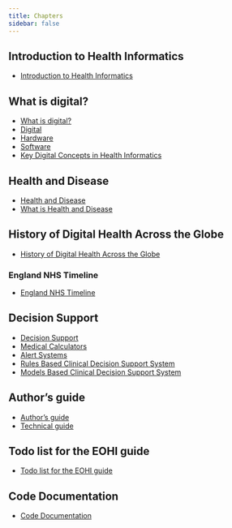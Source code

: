 ```yaml
---
title: Chapters
sidebar: false
---
```


## Introduction to Health Informatics

* [Introduction to Health Informatics](/chapters/1-introduction/index.qmd)

## What is digital?

* [What is digital?](/chapters/2-what-is-digital/index.qmd)
* [Digital](/chapters/2-what-is-digital/1-digital.qmd)
* [Hardware](/chapters/2-what-is-digital/2-hardware.qmd)
* [Software](/chapters/2-what-is-digital/3-software.qmd)
* [Key Digital Concepts in Health Informatics](/chapters/2-what-is-digital/4-key-digital-concepts-in-health-informatics.qmd)

## Health and Disease

* [Health and Disease](/chapters/3-health-and-disease/index.qmd)
* [What is Health and Disease](/chapters/3-health-and-disease/1-what-is-health.qmd)

## History of Digital Health Across the Globe

* [History of Digital Health Across the Globe](/chapters/7-history-of-digital-health-across-the-globe/index.qmd)

### England NHS Timeline

* [England NHS Timeline](/chapters/7-history-of-digital-health-across-the-globe/1-england/index.qmd)

## Decision Support

* [Decision Support](/chapters/9-clinical-decision-support-systems/index.qmd)
* [Medical Calculators](/chapters/9-clinical-decision-support-systems/1-medical-calculators.qmd)
* [Alert Systems](/chapters/9-clinical-decision-support-systems/2-alert-systems.qmd)
* [Rules Based Clinical Decision Support System](/chapters/9-clinical-decision-support-systems/3-rules-based.qmd)
* [Models Based Clinical Decision Support System](/chapters/9-clinical-decision-support-systems/4-models-based.qmd)

## Author's guide

* [Author's guide](/chapters/28-authors-guide/index.qmd)
* [Technical guide](/chapters/28-authors-guide/1-technical-guide.qmd)

## Todo list for the EOHI guide

* [Todo list for the EOHI guide](/chapters/29-todo.qmd)

## Code Documentation

* [Code Documentation](/chapters/code-documentation/index.html)